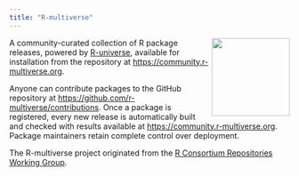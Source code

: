 ```yaml
---
title: "R-multiverse"
---
```


<img src="logo/logo-hexbin.png" align="right" width="140" />

A community-curated collection of R package releases, powered by [R-universe](https://r-universe.dev), available for installation from the repository at <https://community.r-multiverse.org>.

Anyone can contribute packages to the GitHub repository at <https://github.com/r-multiverse/contributions>. Once a package is registered, every new release is automatically built and checked with results available at <https://community.r-multiverse.org>. Package maintainers retain complete control over deployment.

The R-multiverse project originated from the [R Consortium Repositories Working Group](https://github.com/RConsortium/r-repositories-wg).

